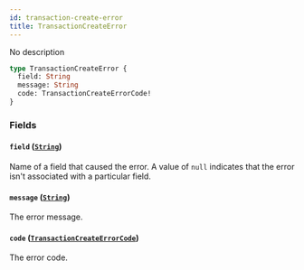 ```yaml
---
id: transaction-create-error
title: TransactionCreateError
---
```



No description

```graphql
type TransactionCreateError {
  field: String
  message: String
  code: TransactionCreateErrorCode!
}
```


### Fields

#### `field` ([`String`](../../../developer/api-reference/scalars/string))

Name of a field that caused the error. A value of `null` indicates that the error isn't associated with a particular field.


#### `message` ([`String`](../../../developer/api-reference/scalars/string))

The error message.


#### `code` ([`TransactionCreateErrorCode`](../../../developer/api-reference/enums/transaction-create-error-code))

The error code.




